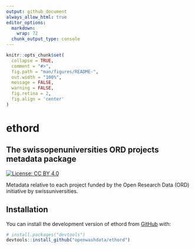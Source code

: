 ```yaml
---
output: github_document
always_allow_html: true
editor_options: 
  markdown: 
    wrap: 72
  chunk_output_type: console
---
```


<!-- README.md is generated from README.Rmd. Please edit that file -->

```r
knitr::opts_chunk$set(
  collapse = TRUE,
  comment = "#>",
  fig.path = "man/figures/README-",
  out.width = "100%",
  message = FALSE,
  warning = FALSE,
  fig.retina = 2,
  fig.align = 'center'
)
```

# ethord
## The swissopenuniversities ORD projects metadata package

<!-- badges: start -->

[![License: CC BY
4.0](https://img.shields.io/badge/License-CC_BY_4.0-lightgrey.svg)](https://creativecommons.org/licenses/by/4.0/)

<!-- badges: end -->

Metadata relative to each project funded by the Open Research Data (ORD) initiative by swissuniversities.

## Installation

You can install the development version of ethord from
[GitHub](https://github.com/) with:

``` r
# install.packages("devtools")
devtools::install_github("openwashdata/ethord")
```
